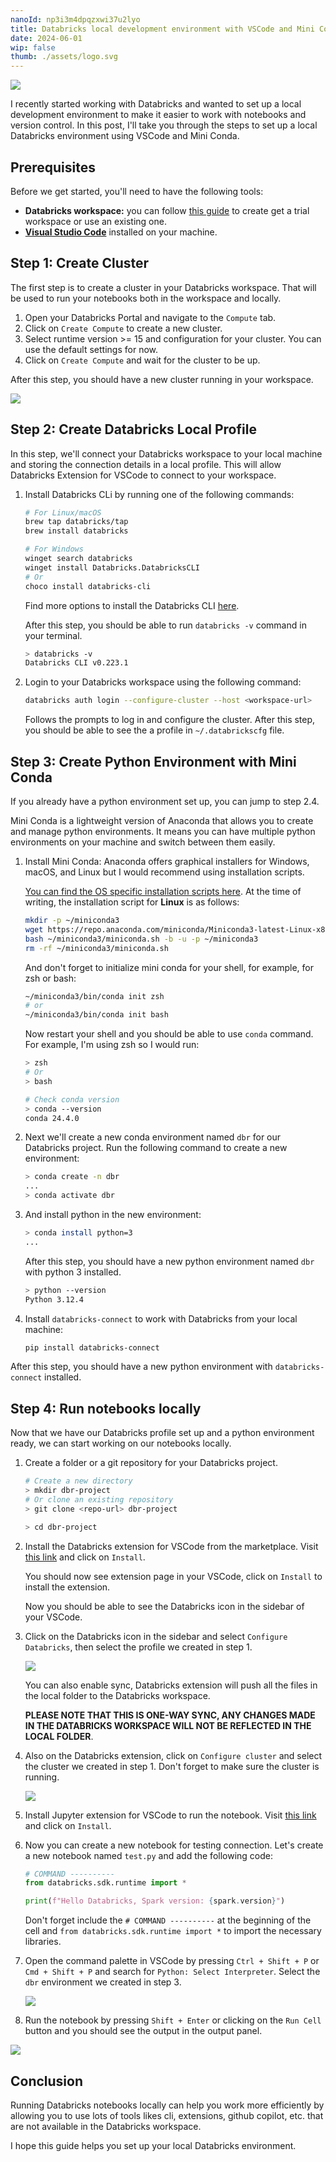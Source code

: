 ```yaml
---
nanoId: np3i3m4dpqzxwi37u2lyo
title: Databricks local development environment with VSCode and Mini Conda
date: 2024-06-01
wip: false
thumb: ./assets/logo.svg
---
```




<Image src={ImgLandscape} />

I recently started working with Databricks and wanted to set up a local development environment to make it easier to work with notebooks and version control. In this post, I'll take you through the steps to set up a local Databricks environment using VSCode and Mini Conda.

## Prerequisites

Before we get started, you'll need to have the following tools:

- **Databricks workspace:** you can follow [this guide](https://docs.databricks.com/en/getting-started/index.html) to create get a trial workspace or use an existing one.
- [**Visual Studio Code**](https://code.visualstudio.com/) installed on your machine.

## Step 1: Create Cluster

The first step is to create a cluster in your Databricks workspace. That will be used to run your notebooks both in the workspace and locally.

1. Open your Databricks Portal and navigate to the `Compute` tab.
2. Click on `Create Compute` to create a new cluster.
3. Select runtime version >= 15 and configuration for your cluster. You can use the default settings for now.
4. Click on `Create Compute` and wait for the cluster to be up.

After this step, you should have a new cluster running in your workspace.

<Image src={ImgNewCluster} />

## Step 2: Create Databricks Local Profile

In this step, we'll connect your Databricks workspace to your local machine and storing the connection details in a local profile. This will allow Databricks Extension for VSCode to connect to your workspace.

1. Install Databricks CLi by running one of the following commands:

   ```bash
   # For Linux/macOS
   brew tap databricks/tap
   brew install databricks

   # For Windows
   winget search databricks
   winget install Databricks.DatabricksCLI
   # Or
   choco install databricks-cli
   ```

   Find more options to install the Databricks CLI [here](https://docs.databricks.com/en/dev-tools/databricks-connect/python/index.html#step-1-configure-databricks-authentication).

   After this step, you should be able to run `databricks -v` command in your terminal.

   ```bash
   > databricks -v
   Databricks CLI v0.223.1
   ```

2. Login to your Databricks workspace using the following command:

   ```bash
   databricks auth login --configure-cluster --host <workspace-url>
   ```

   Follows the prompts to log in and configure the cluster. After this step, you should be able to see the a profile in `~/.databrickscfg` file.

## Step 3: Create Python Environment with Mini Conda

If you already have a python environment set up, you can jump to step 2.4.

Mini Conda is a lightweight version of Anaconda that allows you to create and manage python environments. It means you can have multiple python environments on your machine and switch between them easily.

1. Install Mini Conda: Anaconda offers graphical installers for Windows, macOS, and Linux but I would recommend using installation scripts.

   [You can find the OS specific installation scripts here](https://docs.anaconda.com/free/miniconda/#quick-command-line-install). At the time of writing, the installation script for **Linux** is as follows:

   ```bash
   mkdir -p ~/miniconda3
   wget https://repo.anaconda.com/miniconda/Miniconda3-latest-Linux-x86_64.sh -O ~/miniconda3/miniconda.sh
   bash ~/miniconda3/miniconda.sh -b -u -p ~/miniconda3
   rm -rf ~/miniconda3/miniconda.sh
   ```

   And don't forget to initialize mini conda for your shell, for example, for zsh or bash:

   ```bash
   ~/miniconda3/bin/conda init zsh
   # or
   ~/miniconda3/bin/conda init bash
   ```

   Now restart your shell and you should be able to use `conda` command. For example, I'm using zsh so I would run:

   ```bash
   > zsh
   # Or
   > bash

   # Check conda version
   > conda --version
   conda 24.4.0
   ```

2. Next we'll create a new conda environment named `dbr` for our Databricks project. Run the following command to create a new environment:

   ```bash
   > conda create -n dbr
   ...
   > conda activate dbr
   ```

3. And install python in the new environment:

   ```bash
   > conda install python=3
   ...
   ```

   After this step, you should have a new python environment named `dbr` with python 3 installed.

   ```bash
   > python --version
   Python 3.12.4
   ```

4. Install `databricks-connect` to work with Databricks from your local machine:

   ```bash
   pip install databricks-connect
   ```

After this step, you should have a new python environment with `databricks-connect` installed.

## Step 4: Run notebooks locally

Now that we have our Databricks profile set up and a python environment ready, we can start working on our notebooks locally.

1. Create a folder or a git repository for your Databricks project.

   ```bash
   # Create a new directory
   > mkdir dbr-project
   # Or clone an existing repository
   > git clone <repo-url> dbr-project

   > cd dbr-project
   ```

2. Install the Databricks extension for VSCode from the marketplace. Visit [this link](https://marketplace.visualstudio.com/items?itemName=databricks.databricks) and click on `Install`.

   You should now see extension page in your VSCode, click on `Install` to install the extension.

   Now you should be able to see the Databricks icon in the sidebar of your VSCode.

3. Click on the Databricks icon in the sidebar and select `Configure Databricks`, then select the profile we created in step 1.

   <Image src={ImgSelectProfile} />

   You can also enable sync, Databricks extension will push all the files in the local folder to the Databricks workspace.

   **PLEASE NOTE THAT THIS IS ONE-WAY SYNC, ANY CHANGES MADE IN THE DATABRICKS WORKSPACE WILL NOT BE REFLECTED IN THE LOCAL FOLDER**.

4. Also on the Databricks extension, click on `Configure cluster` and select the cluster we created in step 1. Don't forget to make sure the cluster is running.

   <Image src={ImgConfigureCluster} />

5. Install Jupyter extension for VSCode to run the notebook. Visit [this link](https://marketplace.visualstudio.com/items?itemName=ms-toolsai.jupyter) and click on `Install`.

6. Now you can create a new notebook for testing connection. Let's create a new notebook named `test.py` and add the following code:

   ```python
   # COMMAND ----------
   from databricks.sdk.runtime import *

   print(f"Hello Databricks, Spark version: {spark.version}")
   ```

   Don't forget include the `# COMMAND ----------` at the beginning of the cell and `from databricks.sdk.runtime import *` to import the necessary libraries.

7. Open the command palette in VSCode by pressing `Ctrl + Shift + P` or `Cmd + Shift + P` and search for `Python: Select Interpreter`. Select the `dbr` environment we created in step 3.

   <Image src={ImgSelectEnv} />

8. Run the notebook by pressing `Shift + Enter` or clicking on the `Run Cell` button and you should see the output in the output panel.

<Image src={ImageOutput} />

## Conclusion

Running Databricks notebooks locally can help you work more efficiently by allowing you to use lots of tools likes cli, extensions, github copilot, etc. that are not available in the Databricks workspace.

I hope this guide helps you set up your local Databricks environment.
